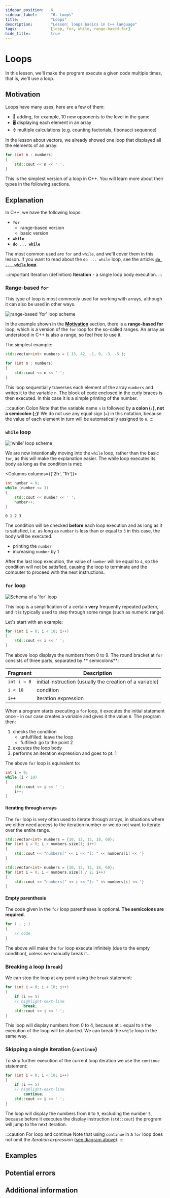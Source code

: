```yaml
---
sidebar_position:	6
sidebar_label:		"6. Loops"
title:				"Loops"
description:		"Lesson: loops basics in C++ language"
tags:				[loop, for, while, range-based-for]
hide_title:			true
---
```


<!-- Components -->

<!-- Presets -->

# Loops

In this lesson, we'll make the program execute a given code multiple times, that is, we'll use a loop.

## Motivation

Loops have many uses, here are a few of them:

- 👾 adding, for example, 10 new opponents to the level in the game
- 🖥 displaying each element in an array
- ➗ multiple calculations (e.g. counting factorials, fibonacci sequence)

In the lesson about vectors, we already showed one loop that displayed
all the elements of an array:

```cpp title="🔹 Print each number from an array"
for (int n : numbers)
{
	std::cout << n << ' ';
}
```

This is the simplest version of a loop in C++.
You will learn more about their types in the following sections.

## Explanation

In C++, we have the following loops:

- **`for`**
	- range-based version
	- basic version
- **`while`**
- **`do ... while`**

The most common used are `for` and `while`, and we'll cover them in this lesson.
If you want to read about the `do ... while` loop, see the article:
[**`do ... while` loop**](articles/do-while).

:::important Iteration (definition)
**Iteration** - a single loop body execution.
:::

### Range-based `for`

This type of loop is most commonly used for working with arrays,
although it can also be used in other ways.

<Image center border maxheight="300px"
		src="/img/tutorials/course/basic/loops/range-based-for-en.png"
		alt="range-based 'for' loop scheme"
		desc="Scheme"
	/>
<br/>

In the example shown in the [**Motivation**](#motivation) section, there is a **range-based for** loop,
which is a version of the `for` loop for the so-called ranges.
An array as understood in C++ is also a range, so feel free to use it.

The simplest example:

```cpp title="🔹 Print each number from an array"
std::vector<int> numbers = { 13, 42, -1, 0, -3, -5 };

for (int n : numbers)
{
	std::cout << n << ' ';
}
```

This loop sequentially traverses each element of the array `numbers` and writes it to the
variable `n`. The block of code enclosed in the curly braces is then executed.
In this case it is a simple printing of the number.

:::caution Colon
Note that the variable name `n` is followed by **a colon (`:`), not a semicolon (`;`)**!
We do not use any equal sign (`=`) in this notation, because the value of each element in turn
will be automatically assigned to `n`.
:::

### `while` loop

<Image center border maxheight="300px"
		src="/img/tutorials/course/basic/loops/while-en.png"
		alt="'while' loop scheme"
		desc="Scheme"
	/>
<br/>

We are now intentionally moving into the `while` loop, rather than the basic `for`, as this will make
the explanation easier. The while loop executes its body as long as the condition is met:

<Columns columns={['2fr', '1fr']}>
<div>

```cpp title="🔹 Print numbers from 0 to 3"
int number = 0;
while (number <= 3)
{
	std::cout << number << ' ';
	number++;
}
```

</div>
<div>

```plaintext title="Result"
0 1 2 3
```

</div>
</Columns>

The condition will be checked **before** each loop execution and as long as it is satisfied,
i.e. as long as `number` is less than or equal to `3` in this case, the body will be executed.

- printing the `number`
- increasing `number` by 1

After the last loop execution, the value of `number` will be equal to `4`, so the condition will not be
satisfied, causing the loop to terminate and the computer to proceed with the next instructions.

### `for` loop

<Image center border maxheight="300px"
		src="/img/tutorials/course/basic/loops/for-en.png"
		alt=" Schema of a 'for' loop"
		desc="Schema"
	/>
<br/>

This loop is a simplification of a certain **very** frequently repeated pattern, and it is
typically used to step through some range (such as numeric range).

Let's start with an example:

```cpp title="🔹 Display numbers from 0 to 9"
for (int i = 0; i < 10; i++)
{
	std::cout << i << ' ';
}
```

The above loop displays the numbers from 0 to 9. The round bracket at `for` consists of three parts,
separated by ** semicolons**:

| Fragment | Description |
| -------- | ---- |
| `int i = 0` | initial instruction (usually the creation of a variable) |
| `i < 10` | condition |
| `i++` | iteration expression |

When a program starts executing a `for` loop, it executes the initial statement once - in our case
creates a variable and gives it the value `0`.
The program then:

1. checks the condition
	- unfulfilled: leave the loop
	- fulfilled: go to the point 2
2. executes the loop body
3. performs an iteration expression and goes to pt. 1

The above `for` loop is equivalent to:

```cpp
int i = 0;
while (i < 10)
{
	std::cout << i << ' ';
	i++;
}
```

#### Iterating through arrays

The `for` loop is very often used to iterate through arrays, in situations where
we either need access to the iteration number or we do not want to iterate
over the entire range.

```cpp title="🔹 Iterating over an entire array"
std::vector<int> numbers = {10, 13, 15, 18, 60};
for (int i = 0; i < numbers.size(); i++)
{
	std::cout << "numbers[" << i << "]: " << numbers[i] << '}
}
```

```cpp title="🔹 Iterating over half of an array"
std::vector<int> numbers = {10, 13, 15, 18, 60};
for (int i = 0; i < numbers.size() / 2; i++)
{
	std::cout << "numbers[" << i << "]: " << numbers[i] << '}
}
```

#### Empty parenthesis

The code given in the `for` loop parentheses is optional. **The semicolons are required**.

```cpp title="🔹 For loop with empty parentheses"
for ( ; ; )
{
	// code
}
```

The above will make the `for` loop execute infinitely (due to the empty condition),
unless we manually break it...

### Breaking a loop (`break`)

We can stop the loop at any point using the `break` statement:

```cpp
for (int i = 0; i < 10; i++)
{
	if (i == 5)
	// highlight-next-line
		break;
	std::cout << i << ' ';
}
```

This loop will display numbers from 0 to 4, because at `i` equal to `5` the execution of the loop will be aborted.
We can break the `while` loop in the same way.

### Skipping a single iteration (`continue`)

To skip further execution of the current loop iteration we use the `continue` statement:

```cpp
for (int i = 0; i < 10; i++)
{
	if (i == 5)
	// highlight-next-line
		continue;
	std::cout << i << ' ';
}
```

The loop will display the numbers from `0` to `9`, excluding the number `5`, because before it executes the
display instruction (`std::cout`) the program will jump to the next iteration.

:::caution For loop and continue
Note that using `continue` in a `for` loop does not omit the *iteration expression* ([see diagram above](#for-loop)).
:::

## Examples

<ImproveSection />

## Potential errors

<ImproveSection />

## Additional information

<ImproveSection />
